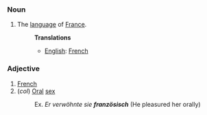 ===Noun===
# The [[language]] of [[France]].
#:'''Translations'''
#:*[[English]]: [[French]]

===Adjective===
# [[French]]
# (''col'') [[Oral]] [[sex]]
#:Ex. ''Er verwöhnte sie '''französisch''''' (He pleasured her orally)